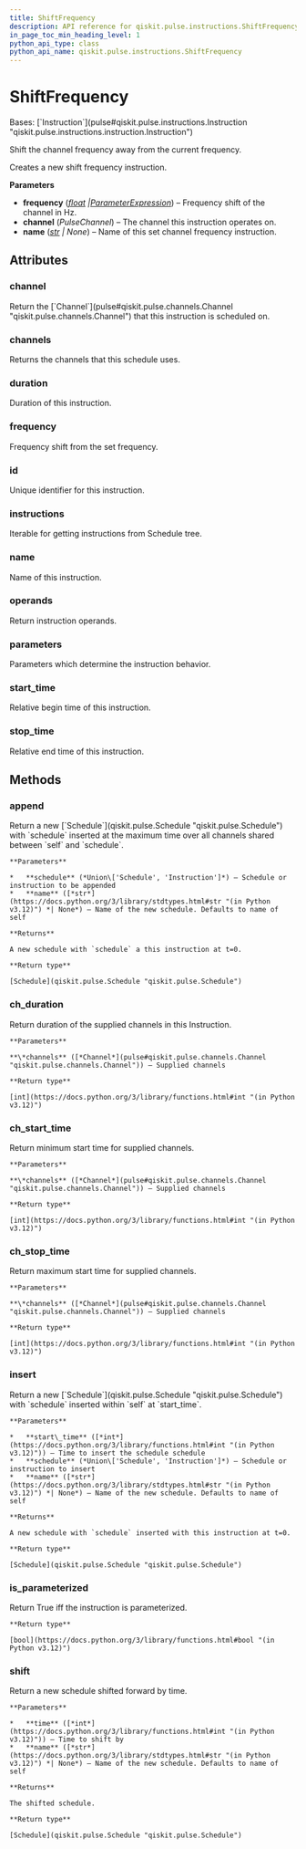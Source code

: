 ```yaml
---
title: ShiftFrequency
description: API reference for qiskit.pulse.instructions.ShiftFrequency
in_page_toc_min_heading_level: 1
python_api_type: class
python_api_name: qiskit.pulse.instructions.ShiftFrequency
---
```


# ShiftFrequency

<Class id="qiskit.pulse.instructions.ShiftFrequency" isDedicatedPage={true} github="https://github.com/Qiskit/qiskit/tree/stable/1.1/qiskit/pulse/instructions/frequency.py#L85-L132" signature="qiskit.pulse.instructions.ShiftFrequency(frequency, channel, name=None)">
  Bases: [`Instruction`](pulse#qiskit.pulse.instructions.Instruction "qiskit.pulse.instructions.instruction.Instruction")

  Shift the channel frequency away from the current frequency.

  Creates a new shift frequency instruction.

  **Parameters**

  *   **frequency** ([*float*](https://docs.python.org/3/library/functions.html#float "(in Python v3.12)")  *|*[*ParameterExpression*](qiskit.circuit.ParameterExpression "qiskit.circuit.parameterexpression.ParameterExpression")) – Frequency shift of the channel in Hz.
  *   **channel** (*PulseChannel*) – The channel this instruction operates on.
  *   **name** ([*str*](https://docs.python.org/3/library/stdtypes.html#str "(in Python v3.12)") *| None*) – Name of this set channel frequency instruction.

  ## Attributes

  ### channel

  <Attribute id="qiskit.pulse.instructions.ShiftFrequency.channel">
    Return the [`Channel`](pulse#qiskit.pulse.channels.Channel "qiskit.pulse.channels.Channel") that this instruction is scheduled on.
  </Attribute>

  ### channels

  <Attribute id="qiskit.pulse.instructions.ShiftFrequency.channels">
    Returns the channels that this schedule uses.
  </Attribute>

  ### duration

  <Attribute id="qiskit.pulse.instructions.ShiftFrequency.duration">
    Duration of this instruction.
  </Attribute>

  ### frequency

  <Attribute id="qiskit.pulse.instructions.ShiftFrequency.frequency">
    Frequency shift from the set frequency.
  </Attribute>

  ### id

  <Attribute id="qiskit.pulse.instructions.ShiftFrequency.id">
    Unique identifier for this instruction.
  </Attribute>

  ### instructions

  <Attribute id="qiskit.pulse.instructions.ShiftFrequency.instructions">
    Iterable for getting instructions from Schedule tree.
  </Attribute>

  ### name

  <Attribute id="qiskit.pulse.instructions.ShiftFrequency.name">
    Name of this instruction.
  </Attribute>

  ### operands

  <Attribute id="qiskit.pulse.instructions.ShiftFrequency.operands">
    Return instruction operands.
  </Attribute>

  ### parameters

  <Attribute id="qiskit.pulse.instructions.ShiftFrequency.parameters">
    Parameters which determine the instruction behavior.
  </Attribute>

  ### start\_time

  <Attribute id="qiskit.pulse.instructions.ShiftFrequency.start_time">
    Relative begin time of this instruction.
  </Attribute>

  ### stop\_time

  <Attribute id="qiskit.pulse.instructions.ShiftFrequency.stop_time">
    Relative end time of this instruction.
  </Attribute>

  ## Methods

  ### append

  <Function id="qiskit.pulse.instructions.ShiftFrequency.append" github="https://github.com/Qiskit/qiskit/tree/stable/1.1/qiskit/pulse/instructions/instruction.py#L185-L198" signature="append(schedule, name=None)">
    Return a new [`Schedule`](qiskit.pulse.Schedule "qiskit.pulse.Schedule") with `schedule` inserted at the maximum time over all channels shared between `self` and `schedule`.

    **Parameters**

    *   **schedule** (*Union\['Schedule', 'Instruction']*) – Schedule or instruction to be appended
    *   **name** ([*str*](https://docs.python.org/3/library/stdtypes.html#str "(in Python v3.12)") *| None*) – Name of the new schedule. Defaults to name of self

    **Returns**

    A new schedule with `schedule` a this instruction at t=0.

    **Return type**

    [Schedule](qiskit.pulse.Schedule "qiskit.pulse.Schedule")
  </Function>

  ### ch\_duration

  <Function id="qiskit.pulse.instructions.ShiftFrequency.ch_duration" github="https://github.com/Qiskit/qiskit/tree/stable/1.1/qiskit/pulse/instructions/instruction.py#L112-L118" signature="ch_duration(*channels)">
    Return duration of the supplied channels in this Instruction.

    **Parameters**

    **\*channels** ([*Channel*](pulse#qiskit.pulse.channels.Channel "qiskit.pulse.channels.Channel")) – Supplied channels

    **Return type**

    [int](https://docs.python.org/3/library/functions.html#int "(in Python v3.12)")
  </Function>

  ### ch\_start\_time

  <Function id="qiskit.pulse.instructions.ShiftFrequency.ch_start_time" github="https://github.com/Qiskit/qiskit/tree/stable/1.1/qiskit/pulse/instructions/instruction.py#L120-L127" signature="ch_start_time(*channels)">
    Return minimum start time for supplied channels.

    **Parameters**

    **\*channels** ([*Channel*](pulse#qiskit.pulse.channels.Channel "qiskit.pulse.channels.Channel")) – Supplied channels

    **Return type**

    [int](https://docs.python.org/3/library/functions.html#int "(in Python v3.12)")
  </Function>

  ### ch\_stop\_time

  <Function id="qiskit.pulse.instructions.ShiftFrequency.ch_stop_time" github="https://github.com/Qiskit/qiskit/tree/stable/1.1/qiskit/pulse/instructions/instruction.py#L129-L137" signature="ch_stop_time(*channels)">
    Return maximum start time for supplied channels.

    **Parameters**

    **\*channels** ([*Channel*](pulse#qiskit.pulse.channels.Channel "qiskit.pulse.channels.Channel")) – Supplied channels

    **Return type**

    [int](https://docs.python.org/3/library/functions.html#int "(in Python v3.12)")
  </Function>

  ### insert

  <Function id="qiskit.pulse.instructions.ShiftFrequency.insert" github="https://github.com/Qiskit/qiskit/tree/stable/1.1/qiskit/pulse/instructions/instruction.py#L167-L183" signature="insert(start_time, schedule, name=None)">
    Return a new [`Schedule`](qiskit.pulse.Schedule "qiskit.pulse.Schedule") with `schedule` inserted within `self` at `start_time`.

    **Parameters**

    *   **start\_time** ([*int*](https://docs.python.org/3/library/functions.html#int "(in Python v3.12)")) – Time to insert the schedule schedule
    *   **schedule** (*Union\['Schedule', 'Instruction']*) – Schedule or instruction to insert
    *   **name** ([*str*](https://docs.python.org/3/library/stdtypes.html#str "(in Python v3.12)") *| None*) – Name of the new schedule. Defaults to name of self

    **Returns**

    A new schedule with `schedule` inserted with this instruction at t=0.

    **Return type**

    [Schedule](qiskit.pulse.Schedule "qiskit.pulse.Schedule")
  </Function>

  ### is\_parameterized

  <Function id="qiskit.pulse.instructions.ShiftFrequency.is_parameterized" github="https://github.com/Qiskit/qiskit/tree/stable/1.1/qiskit/pulse/instructions/instruction.py#L219-L221" signature="is_parameterized()">
    Return True iff the instruction is parameterized.

    **Return type**

    [bool](https://docs.python.org/3/library/functions.html#bool "(in Python v3.12)")
  </Function>

  ### shift

  <Function id="qiskit.pulse.instructions.ShiftFrequency.shift" github="https://github.com/Qiskit/qiskit/tree/stable/1.1/qiskit/pulse/instructions/instruction.py#L151-L165" signature="shift(time, name=None)">
    Return a new schedule shifted forward by time.

    **Parameters**

    *   **time** ([*int*](https://docs.python.org/3/library/functions.html#int "(in Python v3.12)")) – Time to shift by
    *   **name** ([*str*](https://docs.python.org/3/library/stdtypes.html#str "(in Python v3.12)") *| None*) – Name of the new schedule. Defaults to name of self

    **Returns**

    The shifted schedule.

    **Return type**

    [Schedule](qiskit.pulse.Schedule "qiskit.pulse.Schedule")
  </Function>
</Class>

